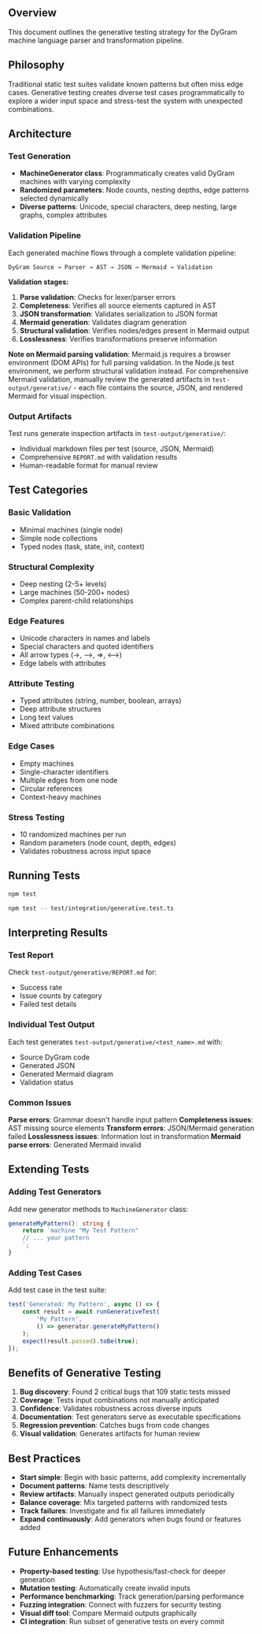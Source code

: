 
<PageLayout title="Generative Testing Approach">


## Overview

This document outlines the generative testing strategy for the DyGram machine language parser and transformation pipeline.

## Philosophy

Traditional static test suites validate known patterns but often miss edge cases. Generative testing creates diverse test cases programmatically to explore a wider input space and stress-test the system with unexpected combinations.

## Architecture

### Test Generation
- **MachineGenerator class**: Programmatically creates valid DyGram machines with varying complexity
- **Randomized parameters**: Node counts, nesting depths, edge patterns selected dynamically
- **Diverse patterns**: Unicode, special characters, deep nesting, large graphs, complex attributes

### Validation Pipeline

Each generated machine flows through a complete validation pipeline:

```
DyGram Source → Parser → AST → JSON → Mermaid → Validation
```

**Validation stages:**

1. **Parse validation**: Checks for lexer/parser errors
2. **Completeness**: Verifies all source elements captured in AST
3. **JSON transformation**: Validates serialization to JSON format
4. **Mermaid generation**: Validates diagram generation
5. **Structural validation**: Verifies nodes/edges present in Mermaid output
6. **Losslessness**: Verifies transformations preserve information

**Note on Mermaid parsing validation**: Mermaid.js requires a browser environment (DOM APIs) for full parsing validation. In the Node.js test environment, we perform structural validation instead. For comprehensive Mermaid validation, manually review the generated artifacts in `test-output/generative/` - each file contains the source, JSON, and rendered Mermaid for visual inspection.

### Output Artifacts

Test runs generate inspection artifacts in `test-output/generative/`:
- Individual markdown files per test (source, JSON, Mermaid)
- Comprehensive `REPORT.md` with validation results
- Human-readable format for manual review

## Test Categories

### Basic Validation
- Minimal machines (single node)
- Simple node collections
- Typed nodes (task, state, init, context)

### Structural Complexity
- Deep nesting (2-5+ levels)
- Large machines (50-200+ nodes)
- Complex parent-child relationships

### Edge Features
- Unicode characters in names and labels
- Special characters and quoted identifiers
- All arrow types (→, -->, =>, <-->)
- Edge labels with attributes

### Attribute Testing
- Typed attributes (string, number, boolean, arrays)
- Deep attribute structures
- Long text values
- Mixed attribute combinations

### Edge Cases
- Empty machines
- Single-character identifiers
- Multiple edges from one node
- Circular references
- Context-heavy machines

### Stress Testing
- 10 randomized machines per run
- Random parameters (node count, depth, edges)
- Validates robustness across input space

## Running Tests

```bash
npm test

npm test -- test/integration/generative.test.ts
```

## Interpreting Results

### Test Report
Check `test-output/generative/REPORT.md` for:
- Success rate
- Issue counts by category
- Failed test details

### Individual Test Output
Each test generates `test-output/generative/<test_name>.md` with:
- Source DyGram code
- Generated JSON
- Generated Mermaid diagram
- Validation status

### Common Issues

**Parse errors**: Grammar doesn't handle input pattern
**Completeness issues**: AST missing source elements
**Transform errors**: JSON/Mermaid generation failed
**Losslessness issues**: Information lost in transformation
**Mermaid parse errors**: Generated Mermaid invalid

## Extending Tests

### Adding Test Generators

Add new generator methods to `MachineGenerator` class:

```typescript
generateMyPattern(): string {
    return `machine "My Test Pattern"
    // ... your pattern
    `;
}
```

### Adding Test Cases

Add test case in the test suite:

```typescript
test('Generated: My Pattern', async () => {
    const result = await runGenerativeTest(
        'My Pattern',
        () => generator.generateMyPattern()
    );
    expect(result.passed).toBe(true);
});
```

## Benefits of Generative Testing

1. **Bug discovery**: Found 2 critical bugs that 109 static tests missed
2. **Coverage**: Tests input combinations not manually anticipated
3. **Confidence**: Validates robustness across diverse inputs
4. **Documentation**: Test generators serve as executable specifications
5. **Regression prevention**: Catches bugs from code changes
6. **Visual validation**: Generates artifacts for human review

## Best Practices

- **Start simple**: Begin with basic patterns, add complexity incrementally
- **Document patterns**: Name tests descriptively
- **Review artifacts**: Manually inspect generated outputs periodically
- **Balance coverage**: Mix targeted patterns with randomized tests
- **Track failures**: Investigate and fix all failures immediately
- **Expand continuously**: Add generators when bugs found or features added

## Future Enhancements

- **Property-based testing**: Use hypothesis/fast-check for deeper generation
- **Mutation testing**: Automatically create invalid inputs
- **Performance benchmarking**: Track generation/parsing performance
- **Fuzzing integration**: Connect with fuzzers for security testing
- **Visual diff tool**: Compare Mermaid outputs graphically
- **CI integration**: Run subset of generative tests on every commit


</PageLayout>